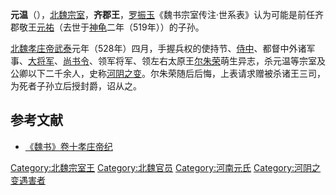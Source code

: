 '''元温'''（{{bd|？||528年|5月17日|catIdx=Y}}），[[北魏|北魏]][[宗室|宗室]]，'''齐郡王'''，[[罗振玉|罗振玉]]《魏书宗室传注·世系表》认为可能是前任齐郡敬王[[元祐_(齐郡王)|元祐]]（去世于[[神龟_(北魏)|神龟]]二年（519年））的子孙。

[[北魏孝庄帝|北魏孝庄帝]][[武泰|武泰]]元年（528年）四月，手握兵权的使持节、[[侍中|侍中]]、都督中外诸军事、[[大将军_(中国)|大将军]]、[[尚书令|尚书令]]、领军将军、领左右太原王[[尔朱荣|尔朱荣]]萌生异志，杀元温等宗室及公卿以下二千余人，史称[[河阴之变|河阴之变]]。尔朱荣随后后悔，上表请求赠被杀诸王三司，为死者子孙立后授封爵，诏从之。

== 参考文献 ==
*[[:s:魏书/卷10|《魏书》卷十孝庄帝纪]]

{{DEFAULTSORT:Y}}
[[Category:北魏宗室王|Category:北魏宗室王]]
[[Category:北魏官员|Category:北魏官员]]
[[Category:河南元氏|Category:河南元氏]]
[[Category:河阴之变遇害者|Category:河阴之变遇害者]]